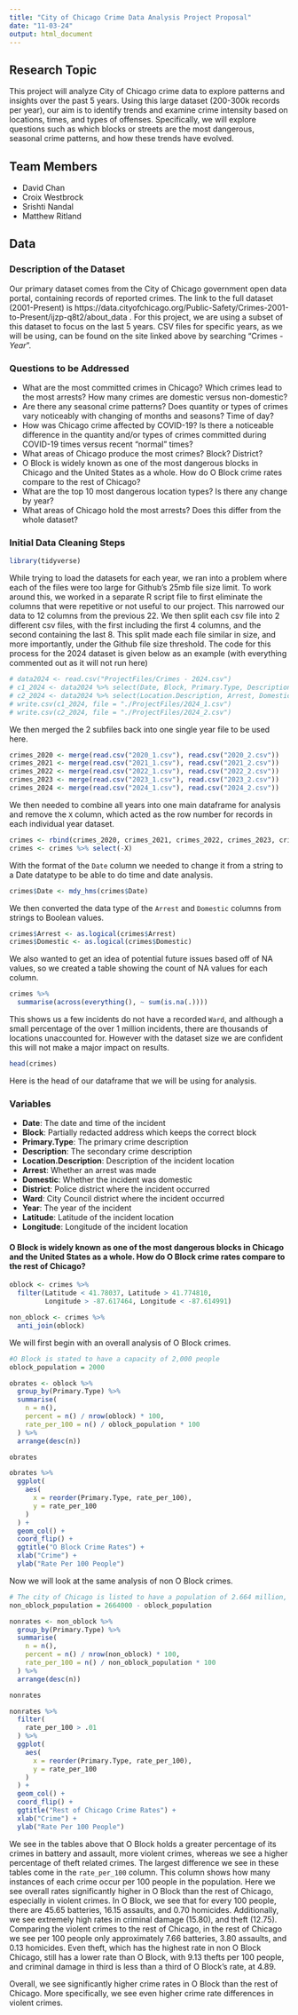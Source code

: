 ```yaml
---
title: "City of Chicago Crime Data Analysis Project Proposal"
date: "11-03-24"
output: html_document
---
```


## Research Topic
This project will analyze City of Chicago crime data to explore patterns and insights over the past 5 years. Using this large dataset (200-300k records per year), our aim is to identify trends and examine crime intensity based on locations, times, and types of offenses. Specifically, we will explore questions such as which blocks or streets are the most dangerous, seasonal crime patterns, and how these trends have evolved.

## Team Members
- David Chan
- Croix Westbrock
- Srishti Nandal 
- Matthew Ritland

## Data

### Description of the Dataset
Our primary dataset comes from the City of Chicago government open data portal, containing records of reported crimes. The link to the full dataset (2001-Present) is https://data.cityofchicago.org/Public-Safety/Crimes-2001-to-Present/ijzp-q8t2/about_data . For this project, we are using a subset of this dataset to focus on the last 5 years. CSV files for specific years, as we will be using, can be found on the site linked above by searching "Crimes - *Year*".

### Questions to be Addressed
* What are the most committed crimes in Chicago? Which crimes lead to the most arrests? How many crimes are domestic versus non-domestic?
* Are there any seasonal crime patterns? Does quantity or types of crimes vary noticeably with changing of months and seasons? Time of day?
* How was Chicago crime affected by COVID-19? Is there a noticeable difference in the quantity and/or types of crimes committed during COVID-19 times versus recent "normal" times?
* What areas of Chicago produce the most crimes? Block? District?
* O Block is widely known as one of the most dangerous blocks in Chicago and the United States as a whole. How do O Block crime rates compare to the rest of Chicago?
* What are the top 10 most dangerous location types? Is there any change by year?
* What areas of Chicago hold the most arrests? Does this differ from the whole dataset?


### Initial Data Cleaning Steps
```r
library(tidyverse)
```

While trying to load the datasets for each year, we ran into a problem where each of the files were too large for Github's 25mb file size limit. To work around this, we worked in a separate R script file to first eliminate the columns that were repetitive or not useful to our project. This narrowed our data to 12 columns from the previous 22. We then split each csv file into 2 different csv files, with the first including the first 4 columns, and the second containing the last 8. This split made each file similar in size, and more importantly, under the Github file size threshold. The code for this process for the 2024 dataset is given below as an example (with everything commented out as it will not run here)
```r
# data2024 <- read.csv("ProjectFiles/Crimes - 2024.csv")
# c1_2024 <- data2024 %>% select(Date, Block, Primary.Type, Description)
# c2_2024 <- data2024 %>% select(Location.Description, Arrest, Domestic, District, Ward, Year, Latitude, Longitude)
# write.csv(c1_2024, file = "./ProjectFiles/2024_1.csv")
# write.csv(c2_2024, file = "./ProjectFiles/2024_2.csv")
```

We then merged the 2 subfiles back into one single year file to be used here.

```r
crimes_2020 <- merge(read.csv("2020_1.csv"), read.csv("2020_2.csv"))
crimes_2021 <- merge(read.csv("2021_1.csv"), read.csv("2021_2.csv"))
crimes_2022 <- merge(read.csv("2022_1.csv"), read.csv("2022_2.csv"))
crimes_2023 <- merge(read.csv("2023_1.csv"), read.csv("2023_2.csv"))
crimes_2024 <- merge(read.csv("2024_1.csv"), read.csv("2024_2.csv"))
```

We then needed to combine all years into one main dataframe for analysis and remove the `X` column, which acted as the row number for records in each individual year dataset.
```r
crimes <- rbind(crimes_2020, crimes_2021, crimes_2022, crimes_2023, crimes_2024)
crimes <- crimes %>% select(-X)
```

With the format of the `Date` column we needed to change it from a string to a Date datatype to be able to do time and date analysis.
```r
crimes$Date <- mdy_hms(crimes$Date)
```

We then converted the data type of the `Arrest` and `Domestic` columns from strings to Boolean values.
```r
crimes$Arrest <- as.logical(crimes$Arrest)
crimes$Domestic <- as.logical(crimes$Domestic)
```

We also wanted to get an idea of potential future issues based off of NA values, so we created a table showing the count of NA values for each column.
```r
crimes %>%
  summarise(across(everything(), ~ sum(is.na(.))))
```
This shows us a few incidents do not have a recorded `Ward`, and although a small percentage of the over 1 million incidents, there are thousands of locations unaccounted for. However with the dataset size we are confident this will not make a major impact on results.

```r
head(crimes)
```
Here is the head of our dataframe that we will be using for analysis.

### Variables
* **Date**: The date and time of the incident
* **Block**: Partially redacted address which keeps the correct block
* **Primary.Type**: The primary crime description
* **Description**: The secondary crime description
* **Location.Description**: Description of the incident location
* **Arrest**: Whether an arrest was made
* **Domestic**: Whether the incident was domestic
* **District**: Police district where the incident occurred
* **Ward**: City Council district where the incident occurred
* **Year**: The year of the incident
* **Latitude**: Latitude of the incident location
* **Longitude**: Longitude of the incident location




#### O Block is widely known as one of the most dangerous blocks in Chicago and the United States as a whole. How do O Block crime rates compare to the rest of Chicago?
```r
oblock <- crimes %>% 
  filter(Latitude < 41.78037, Latitude > 41.774810, 
         Longitude > -87.617464, Longitude < -87.614991)

non_oblock <- crimes %>% 
  anti_join(oblock)
```

We will first begin with an overall analysis of O Block crimes.
```r
#O Block is stated to have a capacity of 2,000 people
oblock_population = 2000

obrates <- oblock %>% 
  group_by(Primary.Type) %>% 
  summarise(
    n = n(),
    percent = n() / nrow(oblock) * 100,
    rate_per_100 = n() / oblock_population * 100
  ) %>% 
  arrange(desc(n))

obrates
```
```r
obrates %>% 
  ggplot(
    aes(
      x = reorder(Primary.Type, rate_per_100), 
      y = rate_per_100
    )
  ) + 
  geom_col() +
  coord_flip() +
  ggtitle("O Block Crime Rates") +
  xlab("Crime") +
  ylab("Rate Per 100 People")
```

Now we will look at the same analysis of non O Block crimes.
```r
# The city of Chicago is listed to have a population of 2.664 million, however that includes O Block
non_oblock_population = 2664000 - oblock_population

nonrates <- non_oblock %>% 
  group_by(Primary.Type) %>% 
  summarise(
    n = n(),
    percent = n() / nrow(non_oblock) * 100,
    rate_per_100 = n() / non_oblock_population * 100
  ) %>% 
  arrange(desc(n))

nonrates
```
```r
nonrates %>% 
  filter(
    rate_per_100 > .01
  ) %>% 
  ggplot(
    aes(
      x = reorder(Primary.Type, rate_per_100), 
      y = rate_per_100
    )
  ) + 
  geom_col() +
  coord_flip() +
  ggtitle("Rest of Chicago Crime Rates") +
  xlab("Crime") +
  ylab("Rate Per 100 People")
```


We see in the tables above that O Block holds a greater percentage of its crimes in battery and assault, more violent crimes, whereas we see a higher percentage of theft related crimes. The largest difference we see in these tables come in the `rate_per_100` column. This column shows how many instances of each crime occur per 100 people in the population. Here we see overall rates significantly higher in O Block than the rest of Chicago, especially in violent crimes. In O Block, we see that for every 100 people, there are 45.65 batteries, 16.15 assaults, and 0.70 homicides. Additionally, we see extremely high rates in criminal damage (15.80), and theft (12.75). Comparing the violent crimes to the rest of Chicago, in the rest of Chicago we see per 100 people only approximately 7.66 batteries, 3.80 assaults, and 0.13 homicides. Even theft, which has the highest rate in non O Block Chicago, still has a lower rate than O Block, with 9.13 thefts per 100 people, and criminal damage in third is less than a third of O Block's rate, at 4.89.

Overall, we see significantly higher crime rates in O Block than the rest of Chicago. More specifically, we see even higher crime rate differences in violent crimes.



